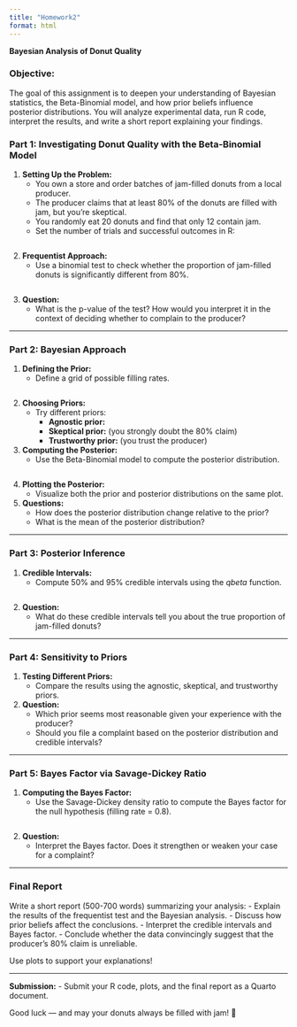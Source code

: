```yaml
---
title: "Homework2"
format: html
---
```


**Bayesian Analysis of Donut Quality**

### Objective:
The goal of this assignment is to deepen your understanding of Bayesian statistics, the Beta-Binomial model, and how prior beliefs influence posterior distributions. You will analyze experimental data, run R code, interpret the results, and write a short report explaining your findings.


### Part 1: Investigating Donut Quality with the Beta-Binomial Model

1. **Setting Up the Problem:**
   - You own a store and order batches of jam-filled donuts from a local producer.
   - The producer claims that at least 80% of the donuts are filled with jam, but you’re skeptical.
   - You randomly eat 20 donuts and find that only 12 contain jam.
   - Set the number of trials and successful outcomes in R:

```r

```

2. **Frequentist Approach:**
   - Use a binomial test to check whether the proportion of jam-filled donuts is significantly different from 80%.

```r

```

3. **Question:**
   - What is the p-value of the test? How would you interpret it in the context of deciding whether to complain to the producer?

---

### Part 2: Bayesian Approach

1. **Defining the Prior:**
   - Define a grid of possible filling rates.

```r

```

2. **Choosing Priors:**
   - Try different priors:
     - **Agnostic prior:** 
     - **Skeptical prior:** (you strongly doubt the 80% claim)
     - **Trustworthy prior:** (you trust the producer)

3. **Computing the Posterior:**
   - Use the Beta-Binomial model to compute the posterior distribution.

```r

```

4. **Plotting the Posterior:**
   - Visualize both the prior and posterior distributions on the same plot.

5. **Questions:**
   - How does the posterior distribution change relative to the prior?
   - What is the mean of the posterior distribution?

---

### Part 3: Posterior Inference

1. **Credible Intervals:**
   - Compute 50% and 95% credible intervals using the *qbeta* function.

```r

```

2. **Question:**
   - What do these credible intervals tell you about the true proportion of jam-filled donuts?

---

### Part 4: Sensitivity to Priors

1. **Testing Different Priors:**
   - Compare the results using the agnostic, skeptical, and trustworthy priors.

2. **Question:**
   - Which prior seems most reasonable given your experience with the producer?
   - Should you file a complaint based on the posterior distribution and credible intervals?

---

### Part 5: Bayes Factor via Savage-Dickey Ratio

1. **Computing the Bayes Factor:**
   - Use the Savage-Dickey density ratio to compute the Bayes factor for the null hypothesis (filling rate = 0.8).

```r

```

2. **Question:**
   - Interpret the Bayes factor. Does it strengthen or weaken your case for a complaint?

---

### Final Report

Write a short report (500-700 words) summarizing your analysis:
- Explain the results of the frequentist test and the Bayesian analysis.
- Discuss how prior beliefs affect the conclusions.
- Interpret the credible intervals and Bayes factor.
- Conclude whether the data convincingly suggest that the producer’s 80% claim is unreliable.

Use plots to support your explanations!

---

**Submission:**
- Submit your R code, plots, and the final report as a Quarto document.

Good luck — and may your donuts always be filled with jam! 🍩



